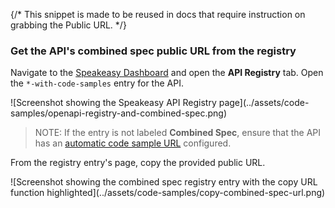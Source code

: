 {/* This snippet is made to be reused in docs that require instruction on grabbing the Public URL. */}

### Get the API's combined spec public URL from the registry

Navigate to the [Speakeasy Dashboard](https://app.speakeasy.com) and open the **API Registry** tab. Open the `*-with-code-samples` entry for the API.

<Screenshot darkened docs={true}>
  ![Screenshot showing the Speakeasy API
  Registry page](../assets/code-samples/openapi-registry-and-combined-spec.png)
</Screenshot>

> NOTE: If the entry is not labeled **Combined Spec**, ensure that the API
> has an [automatic code sample
> URL](/docs/code-samples/automated-code-sample-urls) configured.

From the registry entry's page, copy the provided public URL.

<Screenshot darkened docs={true}>
  ![Screenshot showing the combined spec registry
  entry with the copy URL function highlighted](../assets/code-samples/copy-combined-spec-url.png)
</Screenshot>
